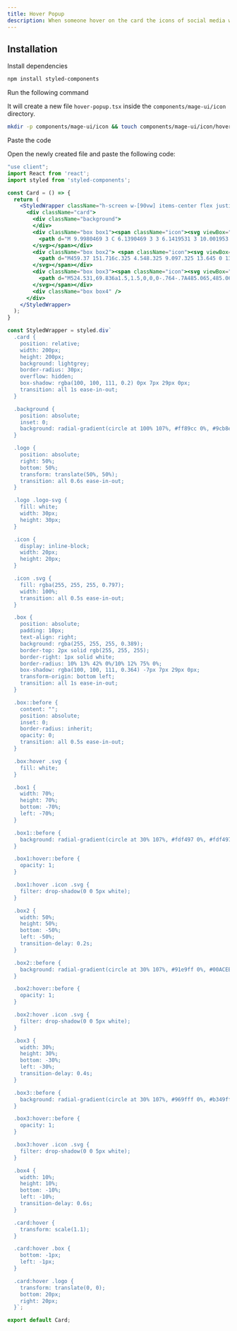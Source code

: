 ```yaml
---
title: Hover Popup
description: When someone hover on the card the icons of social media will popup with animations
---
```


<ComponentPreview name="icon-hover-popup--docs" />

## Installation

<Steps>
<Step>Install dependencies</Step>

```bash
npm install styled-components
```

<Step>Run the following command</Step>

It will create a new file `hover-popup.tsx` inside the `components/mage-ui/icon` directory.

```bash 
mkdir -p components/mage-ui/icon && touch components/mage-ui/icon/hover-popup.tsx
```

<Step>Paste the code</Step> 

Open the newly created file and paste the following code:

```jsx 
"use client";
import React from 'react';
import styled from 'styled-components';

const Card = () => {
  return (
    <StyledWrapper className="h-screen w-[90vw] items-center flex justify-center">
      <div className="card">
        <div className="background">
        </div>
        <div className="box box1"><span className="icon"><svg viewBox="0 0 30 30" xmlns="http://www.w3.org/2000/svg" className="svg">
          <path d="M 9.9980469 3 C 6.1390469 3 3 6.1419531 3 10.001953 L 3 20.001953 C 3 23.860953 6.1419531 27 10.001953 27 L 20.001953 27 C 23.860953 27 27 23.858047 27 19.998047 L 27 9.9980469 C 27 6.1390469 23.858047 3 19.998047 3 L 9.9980469 3 z M 22 7 C 22.552 7 23 7.448 23 8 C 23 8.552 22.552 9 22 9 C 21.448 9 21 8.552 21 8 C 21 7.448 21.448 7 22 7 z M 15 9 C 18.309 9 21 11.691 21 15 C 21 18.309 18.309 21 15 21 C 11.691 21 9 18.309 9 15 C 9 11.691 11.691 9 15 9 z M 15 11 A 4 4 0 0 0 11 15 A 4 4 0 0 0 15 19 A 4 4 0 0 0 19 15 A 4 4 0 0 0 15 11 z" />
        </svg></span></div>
        <div className="box box2"> <span className="icon"><svg viewBox="0 0 512 512" xmlns="http://www.w3.org/2000/svg" className="svg">
          <path d="M459.37 151.716c.325 4.548.325 9.097.325 13.645 0 138.72-105.583 298.558-298.558 298.558-59.452 0-114.68-17.219-161.137-47.106 8.447.974 16.568 1.299 25.34 1.299 49.055 0 94.213-16.568 130.274-44.832-46.132-.975-84.792-31.188-98.112-72.772 6.498.974 12.995 1.624 19.818 1.624 9.421 0 18.843-1.3 27.614-3.573-48.081-9.747-84.143-51.98-84.143-102.985v-1.299c13.969 7.797 30.214 12.67 47.431 13.319-28.264-18.843-46.781-51.005-46.781-87.391 0-19.492 5.197-37.36 14.294-52.954 51.655 63.675 129.3 105.258 216.365 109.807-1.624-7.797-2.599-15.918-2.599-24.04 0-57.828 46.782-104.934 104.934-104.934 30.213 0 57.502 12.67 76.67 33.137 23.715-4.548 46.456-13.32 66.599-25.34-7.798 24.366-24.366 44.833-46.132 57.827 21.117-2.273 41.584-8.122 60.426-16.243-14.292 20.791-32.161 39.308-52.628 54.253z" />
        </svg></span></div>
        <div className="box box3"><span className="icon"><svg viewBox="0 0 640 512" xmlns="http://www.w3.org/2000/svg" className="svg">
          <path d="M524.531,69.836a1.5,1.5,0,0,0-.764-.7A485.065,485.065,0,0,0,404.081,32.03a1.816,1.816,0,0,0-1.923.91,337.461,337.461,0,0,0-14.9,30.6,447.848,447.848,0,0,0-134.426,0,309.541,309.541,0,0,0-15.135-30.6,1.89,1.89,0,0,0-1.924-.91A483.689,483.689,0,0,0,116.085,69.137a1.712,1.712,0,0,0-.788.676C39.068,183.651,18.186,294.69,28.43,404.354a2.016,2.016,0,0,0,.765,1.375A487.666,487.666,0,0,0,176.02,479.918a1.9,1.9,0,0,0,2.063-.676A348.2,348.2,0,0,0,208.12,430.4a1.86,1.86,0,0,0-1.019-2.588,321.173,321.173,0,0,1-45.868-21.853,1.885,1.885,0,0,1-.185-3.126c3.082-2.309,6.166-4.711,9.109-7.137a1.819,1.819,0,0,1,1.9-.256c96.229,43.917,200.41,43.917,295.5,0a1.812,1.812,0,0,1,1.924.233c2.944,2.426,6.027,4.851,9.132,7.16a1.884,1.884,0,0,1-.162,3.126,301.407,301.407,0,0,1-45.89,21.83,1.875,1.875,0,0,0-1,2.611,391.055,391.055,0,0,0,30.014,48.815,1.864,1.864,0,0,0,2.063.7A486.048,486.048,0,0,0,610.7,405.729a1.882,1.882,0,0,0,.765-1.352C623.729,277.594,590.933,167.465,524.531,69.836ZM222.491,337.58c-28.972,0-52.844-26.587-52.844-59.239S193.056,219.1,222.491,219.1c29.665,0,53.306,26.82,52.843,59.239C275.334,310.993,251.924,337.58,222.491,337.58Zm195.38,0c-28.971,0-52.843-26.587-52.843-59.239S388.437,219.1,417.871,219.1c29.667,0,53.307,26.82,52.844,59.239C470.715,310.993,447.538,337.58,417.871,337.58Z" />
        </svg></span></div>
        <div className="box box4" />
      </div>
    </StyledWrapper>
  );
}

const StyledWrapper = styled.div`
  .card {
    position: relative;
    width: 200px;
    height: 200px;
    background: lightgrey;
    border-radius: 30px;
    overflow: hidden;
    box-shadow: rgba(100, 100, 111, 0.2) 0px 7px 29px 0px;
    transition: all 1s ease-in-out;
  }

  .background {
    position: absolute;
    inset: 0;
    background: radial-gradient(circle at 100% 107%, #ff89cc 0%, #9cb8ec 30%, #00ffee 60%, #62c2fe 100%);
  }

  .logo {
    position: absolute;
    right: 50%;
    bottom: 50%;
    transform: translate(50%, 50%);
    transition: all 0.6s ease-in-out;
  }

  .logo .logo-svg {
    fill: white;
    width: 30px;
    height: 30px;
  }

  .icon {
    display: inline-block;
    width: 20px;
    height: 20px;
  }

  .icon .svg {
    fill: rgba(255, 255, 255, 0.797);
    width: 100%;
    transition: all 0.5s ease-in-out;
  }

  .box {
    position: absolute;
    padding: 10px;
    text-align: right;
    background: rgba(255, 255, 255, 0.389);
    border-top: 2px solid rgb(255, 255, 255);
    border-right: 1px solid white;
    border-radius: 10% 13% 42% 0%/10% 12% 75% 0%;
    box-shadow: rgba(100, 100, 111, 0.364) -7px 7px 29px 0px;
    transform-origin: bottom left;
    transition: all 1s ease-in-out;
  }

  .box::before {
    content: "";
    position: absolute;
    inset: 0;
    border-radius: inherit;
    opacity: 0;
    transition: all 0.5s ease-in-out;
  }

  .box:hover .svg {
    fill: white;
  }

  .box1 {
    width: 70%;
    height: 70%;
    bottom: -70%;
    left: -70%;
  }

  .box1::before {
    background: radial-gradient(circle at 30% 107%, #fdf497 0%, #fdf497 5%, #ff53d4 60%, #62c2fe 90%);
  }

  .box1:hover::before {
    opacity: 1;
  }

  .box1:hover .icon .svg {
    filter: drop-shadow(0 0 5px white);
  }

  .box2 {
    width: 50%;
    height: 50%;
    bottom: -50%;
    left: -50%;
    transition-delay: 0.2s;
  }

  .box2::before {
    background: radial-gradient(circle at 30% 107%, #91e9ff 0%, #00ACEE 90%);
  }

  .box2:hover::before {
    opacity: 1;
  }

  .box2:hover .icon .svg {
    filter: drop-shadow(0 0 5px white);
  }

  .box3 {
    width: 30%;
    height: 30%;
    bottom: -30%;
    left: -30%;
    transition-delay: 0.4s;
  }

  .box3::before {
    background: radial-gradient(circle at 30% 107%, #969fff 0%, #b349ff 90%);
  }

  .box3:hover::before {
    opacity: 1;
  }

  .box3:hover .icon .svg {
    filter: drop-shadow(0 0 5px white);
  }

  .box4 {
    width: 10%;
    height: 10%;
    bottom: -10%;
    left: -10%;
    transition-delay: 0.6s;
  }

  .card:hover {
    transform: scale(1.1);
  }

  .card:hover .box {
    bottom: -1px;
    left: -1px;
  }

  .card:hover .logo {
    transform: translate(0, 0);
    bottom: 20px;
    right: 20px;
  }`;

export default Card;


```
</Steps>


